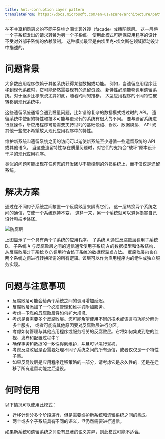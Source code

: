 ```yaml
---
title: Anti-corruption Layer pattern
translateFrom: https://docs.microsoft.com/en-us/azure/architecture/patterns/anti-corruption-layer
---
```


在不共享相同语义的不同子系统之间实现外观（facade）或适配器层。
这一层将一个子系统发出的请求转换为另一个子系统。
使用此模式可确保应用程序的设计不受对外部子系统的依赖限制。
这种模式最早是由埃里克•埃文斯在领域驱动设计中描述的。

# 问题背景

大多数应用程序依赖于其他系统获得某些数据或功能。
例如，当遗留应用程序迁移到现代系统时，它可能仍然需要现有的遗留资源。
新特性必须能够调用遗留系统。对于逐步迁移来说尤其如此，随着时间的推移，
大型应用程序的不同特性被转移到现代系统中。

这些遗留系统通常会遇到质量问题，比如错综复杂的数据模式或过时的 API。
遗留系统中使用的特性和技术可能与更现代的系统有很大的不同。
要与遗留系统进行互操作，新应用程序可能需要支持过时的基础设施、协议、数据模型、
API 或其他一些您不希望放入现代应用程序中的特性。

维护新系统和遗留系统之间的访问可以迫使新系统至少遵循一些遗留系统的 API 或其他语义。
当这些遗留特性存在质量问题时，对它们的支持会“破坏”原本设计干净的现代应用程序。

类似的问题可能出现在任何您的开发团队不能控制的外部系统上，而不仅仅是遗留系统。

# 解决方案

通过在不同的子系统之间放置一个反腐败层来隔离它们。
这一层转换两个系统之间的通信，它使一个系统保持不变，
这样一来，另一个系统就可以避免损害自己设计和技术路径。

![防腐层](/asset/img/anti-corruption-layer.png)

上图显示了一个具有两个子系统的应用程序。
子系统 A 通过反腐败层调用子系统 B。
子系统 A 与反腐败层之间的通信通常使用子系统 A 的数据模型和体系结构，
从反腐败层对子系统 B 的调用符合该子系统的数据模型或方法。
反腐败层包含在两个系统之间进行转换所需的所有逻辑。该层可以作为应用程序内的组件或独立服务实现。

# 问题与注意事项

* 反腐败层可能会给两个系统之间的调用增加延迟。
* 反腐败层添加了一个必须管理和维护的附加服务。
* 考虑一下您的反腐败层将如何扩大规模。
* 考虑是否需要多个反腐败层。您可能希望使用不同的技术或语言将功能分解为多个服务，
  或者可能有其他原因要对反腐败层进行分区。
* 考虑如何管理与其他应用程序或服务相关的反腐败层。它将如何集成到您的监视、发布和配置过程中？
* 确保事务和数据的一致性得到维护，并且可以进行监视。
* 考虑反腐败层是否需要处理不同子系统之间的所有通信，或者仅仅是一个特性子集。
* 如果反腐败层是应用程序迁移策略的一部分，请考虑它是永久性的，还是在迁移了所有遗留功能之后退役。

# 何时使用

以下情况可以使用此模式：

* 迁移计划分多个阶段进行，但是需要维护新系统和遗留系统之间的集成。
* 两个或多个子系统具有不同的语义，但仍然需要进行通信。

如果新系统和遗留系统之间没有显著的语义差异，则此模式可能不适合。